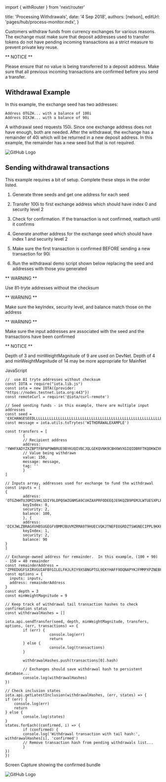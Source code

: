 ﻿import { withRouter } from 'next/router'


title: 'Processing Withdrawals',
date: '4 Sep 2018',
authors: [nelson],
editUrl: 'pages/hub/process-monitor.mdx',
}


Customers withdraw funds from currency exchanges for various reasons.  The exchange must make sure that deposit addresses used to transfer tokens do not have pending incoming transactions as a strict measure to prevent private key reuse.  

** NOTICE **

Please ensure that no value is being transferred to a deposit address.  Make sure that all previous incoming transactions are confirmed before you send a transfer.

## Withdrawal Example ##

In this example, the exchange seed has two addresses:

	Address OTGZH... with a balance of 100i
	Address DIXJW... with a balance of 90i

A withdrawal seed requests 150i.  Since one exchange address does not have enough, both are needed.  After the withdrawal, the exchange has a remainder of 40i which will be returned in a new deposit address.  In this example, the remainder has a new seed but that is not required.

 
![GitHub Logo](/static/docs/hub/Withseed.jpg)


## Sending withdrawal transactions ##

This example requires a bit of setup.  Complete these steps in the order listed.

1. Generate three seeds and get one address for each seed

2. Transfer 100i to first exchange address which should have index 0 and security level 2 
3. Check for confirmation.  If the transaction is not confirmed, reattach until it confirms
4. Generate another address for the exchange seed which should have index 1 and security level 2 
5. Make sure the first transaction is confirmed BEFORE sending a new transaction for 90i
6. Run the withdrawal demo script shown below replacing the seed and addresses with those you generated


** WARNING **

Use 81-tryte addresses without the checksum

** WARNING **

Make sure the keyIndex, security level, and balance match those on the address
 
** WARNING **

Make sure the input addresses are associated with the seed and the transactions have been confirmed

** NOTICE **

Depth of 3 and minWeightMagnitude of 9 are used on DevNet.  Depth of 4 and minWeightMagnitude of 14 may be more appropriate for MainNet

JavaScript

    //  use 81 tryte addresses without checksum
    const IOTA = require("iota.lib.js")
    const iota = new IOTA({provider: "https://nodes.testnet.iota.org:443"})
    const remoteCurl = require('@iota/curl-remote')
 
    // Seed sending funds - in this example, there are multiple input addresses
    const seed = 'EXCHANGESEEDLLLLLLLLLLLLLLLLLLLLLLLLLLLLLLLLLLLLLLLLLLLLLLLLLLLLLLLLLLLLLLLLLLLLL'
    const message = iota.utils.toTrytes('WITHDRAWALEXAMPLE')
 
    const transfers = [
        	{
        	// Recipient address
        	address: 'YWHFXADYZXZBPTFBPAP9WBRUE9BYKUQIVBCJQLGEKQVNK9CBHXWVXGIQIDBRFTKQOKWZXFHKGLUNGPQRZ',
	    	// Value being withdrawn
	    	value: 150,
	    	message: message,
	    	tag: ''
        	}
    ]
 
    // Inputs array, addresses used for exchange to fund the withdrawal
    const inputs = [
    {
        	address: 'OTGZHHTUJOMIS9KLSDIY9LDPQSWZGNMSA9CUHZAXPRFODEEQJE9KQZB9PEMJLWTUESXPLRTTUORS9FXJB',	
	    	keyIndex: 0,
        	security: 2,
        	balance: 100,
        	}, {
        	address: 'DIXJWLZBRAGXVHBSUGEGFVBMMJBUVMZRMA9T9HUECVQKJTNEFEOGRDZTSWGNECIPPL9KKFKHZGYJPNEAW',
        	keyIndex: 1,
	    	security: 2,
	    	balance: 90
    }
    ]
 
    // Exchange-owned address for remainder.  In this example, (100 + 90) - 150 = 40 remainder
    const remainderAddress = 'ZPREDUGFSXIRVGUIAFBFGILELFHJLRIY9XSBNGPTGL9EKYHAFF9DQNAPYKJFMMPXPZNEBFNHNO9BAJFPX'
    const options = {
      inputs: inputs,
      address: remainderAddress
    }
    const depth = 3
    const minWeightMagnitude = 9
 
    // Keep track of withdrawal tail transaction hashes to check confirmation status
    const withdrawalHashes = []
 
    iota.api.sendTransfer(seed, depth, minWeightMagnitude, transfers, options, (err, transactions) => {
        	if (err) {
                    	console.log(err)
                    	return
        	} else {
                    	console.log(transactions)
        	}
 
        	withdrawalHashes.push(transactions[0].hash)
 
        	// Exchanges should save withdrawal hash to persistent database...
        	console.log(withdrawalHashes)
    })
 
    // Check inclusion states
    iota.api.getLatestInclusion(withdrawalHashes, (err, states) => {
	if (err) {
    	console.log(err)
    	return
	} else {
	    	console.log(states)
	}
	states.forEach((confirmed, i) => {
	    	if (confirmed) {
    		console.log('Withdrawal transaction with tail hash:', withdrawalHashes[i], 'confirmed')       	
        	// Remove transaction hash from pending withdrawals list...
        	}
	}) 	
    })
 
Screen Capture showing the confirmed bundle
 
![GitHub Logo](/static/docs/hub/Withdrawal.jpg)
